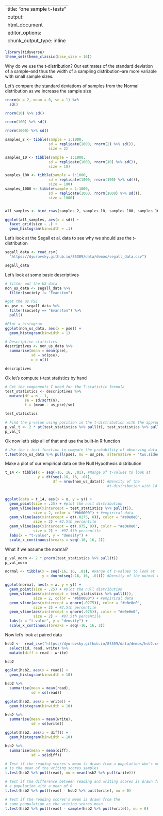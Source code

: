 
---
title: "one sample t-tests"
output:
  html_document
editor_options: 
  chunk_output_type: inline
---

```r
library(tidyverse)
theme_set(theme_classic(base_size = 16))
```

Why do we use the t-distribution? Our estimates of the standard deviation of a sample--and thus the width of a sampling distribution--are more variable with small sample sizes.

Let's compare the standard deviations of samples from the Normal distribution as we increase the sample size
```r
rnorm(n = 2, mean = 0, sd = 1) %>% 
  sd()
```

```r
rnorm(10) %>% sd()
```

```r
rnorm(100) %>% sd()
```

```r
rnorm(1000) %>% sd()
```


```r

samples_2 <- tibble(sample = 1:1000, 
                    sd = replicate(1000, rnorm(2) %>% sd()),
                    size = 2) 

samples_10 <- tibble(sample = 1:1000, 
                    sd = replicate(1000, rnorm(10) %>% sd()),
                    size = 10) 

samples_100 <- tibble(sample = 1:1000, 
                    sd = replicate(1000, rnorm(100) %>% sd()),
                    size = 100) 
samples_1000 <- tibble(sample = 1:1000, 
                    sd = replicate(1000, rnorm(1000) %>% sd()),
                    size = 1000) 


all_samples <- bind_rows(samples_2, samples_10, samples_100, samples_1000)
```

```r
ggplot(all_samples, aes(x = sd)) + 
  facet_grid(size ~ .) +
  geom_histogram(binwidth = .1)
```

Let's look at the Segall et al. data to see why we should use the t-distribution
```r
segall_data <- read_csv(
  "https://dyurovsky.github.io/85309/data/demos/segall_data.csv")

segall_data

```

Let's look at some basic descriptives
```r
# filter out the US data
non_us_data <- segall_data %>%
  filter(society != "Evanston")

#get the us PSE
us_pse <- segall_data %>%
  filter(society == "Evanston") %>%
  pull()

#Plot a histogram
ggplot(non_us_data, aes(x = pse)) + 
  geom_histogram(binwidth = 1)

# Descriptive statistics
descriptives <- non_us_data %>%
  summarise(mean = mean(pse),
            sd = sd(pse),
            n = n())

descriptives
```

Ok let's compute t-test statistics by hand
```r
# Get the components I need for the T-statistic formula
test_statistics <- descriptives %>%
  mutate(df = n - 1,
         se = sd/sqrt(n),
         t = (mean - us_pse)/se)

test_statistics

# Find the p-value using position in the t-distribution with the appropriate degrees of freedom
p_val_t <- 2 * pt(test_statistics %>% pull(t), test_statistics %>% pull(df))
p_val_t
```

Ok now let's skip all of that and use the built-in R function
```r
# Use the t.test function to compute the probability of observing data this extreme
t.test(non_us_data %>% pull(pse), mu = us_pse, alternative = "two.sided")
```

Make a plot of our empirical data on the Null Hypothesis distribution
```r
t_14 <- tibble(x = seq(-16, 16, .01), #Range of t-values to look at
               y = dt(seq(-16, 16, .01), 
                      df = nrow(non_us_data))) #Density of the   
                                               #t-distribution with 14 df


ggplot(data = t_14, aes(x = x, y = y)) +
  geom_point(size = .25) + #plot the null distribution
  geom_vline(aes(xintercept = test_statistics %>% pull(t)), 
             size = 2, color = "#bb0000") + #empirical data
  geom_vline(aes(xintercept = qt(.0275, 8)), color = "#e0e0e0", 
             size = 2) + #2.5th percentile
  geom_vline(aes(xintercept = qt(.975, 8)), color = "#e0e0e0", 
             size = 2) +  #97.5th percentile
  labs(x = "t-value", y = "density") +
  scale_x_continuous(breaks = seq(-16, 16, 2))
```

What if we assume the normal?
```r
p_val_norm <- 2 * pnorm(test_statistics %>% pull(t))
p_val_norm
```

```r
normal <- tibble(x = seq(-16, 16, .01), #Range of z-values to look at
                 y = dnorm(seq(-16, 16, .01))) #Density of the normal distribution

ggplot(normal, aes(x = x, y = y)) +
  geom_point(size = .25) + #plot the null distribution
  geom_vline(aes(xintercept = test_statistics %>% pull(t)), 
             size = 2, color = "#bb0000") + #empirical data
  geom_vline(aes(xintercept = qnorm(.0275)), color = "#e0e0e0", 
             size = 2) + #2.5th percentile
  geom_vline(aes(xintercept = qnorm(.975)), color = "#e0e0e0", 
             size = 2) +  #97.5th percentile
  labs(x = "t-value", y = "density") +
  scale_x_continuous(breaks = seq(-16, 16, 2))
```

Now let's look at paired data
```r
hsb2 <-  read_csv("https://dyurovsky.github.io/85309/data/demos/hsb2.csv")%>%
  select(id, read, write) %>%
  mutate(diff = read - write)

hsb2
```


```r
ggplot(hsb2, aes(x = read)) +
  geom_histogram(binwidth = 10)
```

```r
hsb2 %>%
  summarise(mean = mean(read),
            sd = sd(read))
```

```r
ggplot(hsb2, aes(x = write)) +
  geom_histogram(binwidth = 10)
```

```r
hsb2 %>%
  summarise(mean = mean(write),
            sd = sd(write))
```


```r
ggplot(hsb2, aes(x = diff)) +
  geom_histogram(binwidth = 10)
```

```r
hsb2 %>%
  summarise(mean = mean(diff),
            sd = sd(diff))
```

```r
# Test if the reading scores's mean is drawn from a population who's mean 
# is the mean of the writing scores samples
t.test(hsb2 %>% pull(read), mu = mean(hsb2 %>% pull(write)))

# Test if the difference between reading and writing scores is drawn from 
# a population with a mean of 0
t.test(hsb2 %>% pull(read) - hsb2 %>% pull(write), mu = 0)

# Test if the reading scores's mean is drawn from the 
# same poupulation as the writing scores mean
t.test(hsb2 %>% pull(read) - sample(hsb2 %>% pull(write)), mu = 0)
```


